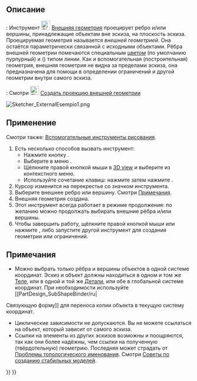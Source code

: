 <languages/>

<div class="mw-translate-fuzzy">
{{Docnav/ru
|[[Sketcher_Extend/ru|Продлить ребро]]
|[[Sketcher_Projection/ru|Создать проекцию внешней геометрии]]
|[[Sketcher_Workbench/ru|Скетчер]]
|IconL=Sketcher_Extend.svg
|IconR=Sketcher_Projection.svg
|IconC=Workbench_Sketcher.svg
}}
</div>

{{VeryImportantMessage|This tool is obsolete, it is not available in {{VersionPlus|1.1}}. Use [[Sketcher_Projection|Sketcher Projection]] or [[Sketcher_Intersection|Sketcher Intersection]] instead.}}

{{GuiCommand/ru
|Name=Sketcher External
|Name/ru=Скетчер Внешняя геометрия
|MenuLocation=Эскиз → Инструменты эскиза → Внешняя геометрия
|Workbenches=[[Sketcher_Workbench/ru|Скетчер]]
|Shortcut={{KEY|G}} {{KEY|X}}
|SeeAlso=[[Sketcher_ToggleConstruction/ru|Скетчер Переключить вспомогательную геометрию]]
}}

<span id="Description"></span>
== Описание ==

{{VersionMinus/ru|1.0}}: Инструмент [[Image:Sketcher_External.svg|24px]] [[Sketcher_External/ru|Внешняя геометрия]] проецирует ребро и/или вершины, принадлежащие объектам вне эскиза, на плоскость эскиза. Проецируемая геометрия называется ''внешней геометрией''. Она остаётся параметрически связанной с исходными объектами. Рёбра внешней геометрии помечаются специальным [[Sketcher_Preferences/ru#Appearance|цветом]] (по умолчанию пурпурный) и ({{Version/ru|1.0}}) типом линии. Как и вспомогательная (построительная) геометрия, внешняя геометрия не видна за пределами эскиза, она предназначена для помощи в определении ограничений и другой геометрии внутри самого эскиза.

{{VersionPlus/ru|1.1}}: Смотри [[Image:Sketcher_Projection.svg|24px]] [[Sketcher_Projection/ru|Создать проекцию внешней геометрии]]

[[Image:Sketcher_ExternalEsempio1.png]]
{{Caption|Две пурпурные линии - это внешняя геометрия, связанная с рёбрами уже существующего [[PartDesign_Pad/ru|Выдавливания]]. Они используются для ограничения окружностей.}}

<span id="Usage"></span>
== Применение ==

Смотри также: [[Sketcher_Workbench/ru#Drawing_aids|Вспомогательные инструменты рисования]].

# Есть несколько способов вызвать инструмент:
#* Нажмите кнопку {{Button|[[Image:Sketcher_External.svg|16px]] [[Sketcher_External/ru|Внешняя геометрия]]}}.
#* Выберите в меню {{MenuCommand|Эскиз → Инструменты для эскиза → [[Image:Sketcher_External.svg|16px]] Внешняя геометрия}}.
#* Щёлкните правой кнопкой мыши в [[3D_view|3D view]] и выберите {{MenuCommand|[[Image:Sketcher_External.svg|16px]] Внешняя геометрия}} из контекстного меню.
#* Используйте сочетание клавиш: нажмите {{KEY|G}} затем нажмите {{KEY|X}}.
# Курсор изменится на перекрестье со значком инструмента.
# Выберите внешнее ребро или вершину. Смотри [[#Notes|Примечания]].
# Внешняя геометрия создана.
# Этот инструмент всегда работает в режиме продолжения: по желанию можно продолжать выбирать внешние рёбра и/или вершины.
# Чтобы завершить работу, щёлкните правой кнопкой мыши или нажмите {{KEY|Esc}}, либо запустите другой инструмент для создания геометрии или ограничений.

<span id="Notes"></span>
== Примечания ==

* Можно выбрать только рёбра и вершины объектов в одной системе координат. Эскиз и объект должны находиться в одном и том же [[PartDesign_Body/ru|Теле]], или в одной и той же [[Std_Part/ru|Детали]], или обе в глобальной системе координат. При необходимости используйте [[PartDesign_SubShapeBinder/ru|
Связующую форму]] для переноса копии объекта в текущую систему координат.
* Циклические зависимости не допускаются. Вы не можете ссылаться на объект, который зависит от самого эскиза.
* Ссылки на элементы из других эскизов возможны и поощряются, так как они более надёжны, чем ссылки на полученную (твёрдотельную) геометрию. Последняя может страдать от [[Topological_naming_problem/ru|Проблемы топологического именования]]. Смотри [[Feature_editing/ru#Advice_for_creating_stable_models|Советы по созданию стабильных моделей]].


<div class="mw-translate-fuzzy">
{{Docnav/ru
|[[Sketcher_Extend/ru|Продлить ребро]]
|[[Sketcher_Projection/ru|Создать проекцию внешней геометрии]]
|[[Sketcher_Workbench/ru|Скетчер]]
|IconL=Sketcher_Extend.svg
|IconR=Sketcher_Projection.svg
|IconC=Workbench_Sketcher.svg
}}
</div>

{{Sketcher_Tools_navi{{#translation:}}}}
{{Userdocnavi{{#translation:}}}}